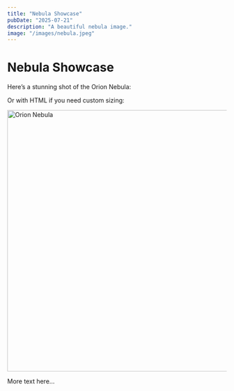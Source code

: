 ```yaml
---
title: "Nebula Showcase"
pubDate: "2025-07-21"
description: "A beautiful nebula image."
image: "/images/nebula.jpeg"
---
```



<Layout title={frontmatter.title}>

# Nebula Showcase

Here’s a stunning shot of the Orion Nebula:

Or with HTML if you need custom sizing:

<img src="/images/nebula.jpeg" alt="Orion Nebula" width="800" height="600" />

More text here…

</Layout>